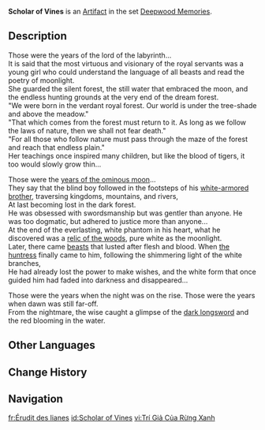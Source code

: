 {{Artifact Infobox
|image = Item Scholar of Vines.png
|set   = Deepwood Memories
|piece = Plume of Death
}}
{{Description|An emerald leaf as fluffy as a feather. Plucked from the raiment of a forest scholar.}}
'''Scholar of Vines''' is an [[Artifact]] in the set [[Deepwood Memories]].

==Description==
Those were the years of the lord of the labyrinth...<br />
It is said that the most virtuous and visionary of the royal servants was a young girl who could understand the language of all beasts and read the poetry of moonlight.<br />
She guarded the silent forest, the still water that embraced the moon, and the endless hunting grounds at the very end of the dream forest.<br />
"We were born in the verdant royal forest. Our world is under the tree-shade and above the meadow."<br />
"That which comes from the forest must return to it. As long as we follow the laws of nature, then we shall not fear death."<br />
"For all those who follow nature must pass through the maze of the forest and reach that endless plain."<br />
Her teachings once inspired many children, but like the blood of tigers, it too would slowly grow thin...

Those were the [[Cataclysm|years of the ominous moon]]...<br />
They say that the blind boy followed in the footsteps of his [[Bloodstained Knight|white-armored brother]], traversing kingdoms, mountains, and rivers,<br />
At last becoming lost in the dark forest.<br />
He was obsessed with swordsmanship but was gentler than anyone. He was too dogmatic, but adhered to justice more than anyone...<br />
At the end of the everlasting, white phantom in his heart, what he discovered was a [[Hunter's Path|relic of the woods]], pure white as the moonlight.<br />
Later, there came [[Riftwolf|beasts]] that lusted after flesh and blood. When [[Viridescent|the huntress]] finally came to him, following the shimmering light of the white branches,<br />
He had already lost the power to make wishes, and the white form that once guided him had faded into darkness and disappeared...

Those were the years when the night was on the rise. Those were the years when dawn was still far-off.<br />
From the nightmare, the wise caught a glimpse of the [[The Black Sword|dark longsword]] and the red blooming in the water.

==Other Languages==
{{Other Languages
|en      = Scholar of Vines
|zhs     = 翠蔓的智者
|zhs_rm  = Cuìwàn de Zhìzhě
|zht     = 翠蔓的智者
|zht_rm  = Cuìmàn de Zhìzhě
|zh_tl   = 
|ja      = 翠蔓の知者
|ja_rm   = Suiman no Chisha{{Assumed}}
|ja_tl   = Sage of Green Vines
|ko      = 푸른 덩굴의 현자
|ko_rm   = Pureun Deonggul-ui Hyeonja
|ko_tl   = Sage of Green Vines
|es      = Sabio de la Espesura
|es_tl   = Sage of the Thicket
|fr      = Érudit des lianes
|fr_tl   = Scholar of Vines
|ru      = Мудрец лозы
|ru_tl   = Scholar of Vine
|th      = Scholar of Vines
|vi      = Trí Giả Của Rừng Xanh
|vi_tl   = Scholar of the Green Forest
|de      = Weiser des Dickichts
|de_tl   = Sage of Thicket
|id      = Scholar of Vines
|pt      = Estudioso de Vinhas
|pt_tl   = Scholar of Vines
|tr      = Sarmaşıklar Alimi
|tr_tl   = 
|it      = Studioso dei rampicanti
|it_tl   = 
}}

==Change History==
{{Change History|3.0}}

==Navigation==
{{Artifact Set Navbox|Deepwood Memories}}

[[fr:Érudit des lianes]]
[[id:Scholar of Vines]]
[[vi:Trí Giả Của Rừng Xanh]]